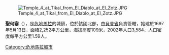 [[Image:Temple_4_at_Tikal_from_El_Diablo_at_El_Zotz.JPG|thumb]]

'''聖何塞'''（{{lang-es|San José}}），是[[危地馬拉|危地馬拉]]的城鎮，位於該國北部，由[[貝登省|貝登省]]負責管轄，始建於1697年5月13日，面積2,252平方公里，海拔高度109米，2002年人口3,584，人口密度每平方公里1.59人。

{{Coord|16|59|1|N|89|54|3|W|display=title}}

{{Guatemala-geo-stub}}
[[Category:危地馬拉城市|Category:危地馬拉城市]]